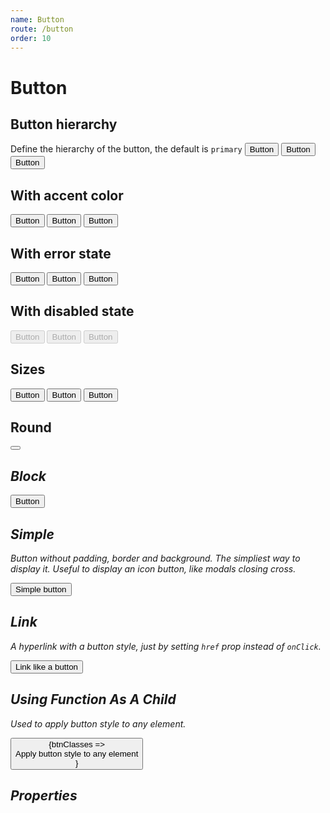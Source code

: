 ```yaml
---
name: Button
route: /button
order: 10
---
```



# Button

## Button hierarchy

Define the hierarchy of the button, the default is `primary`
<Playground className="horizontal-separator">
  <Button primary>Button</Button>
  <Button secondary>Button</Button>
  <Button tertiary>Button</Button>
</Playground>

## With accent color

<Playground className="horizontal-separator">
  <Button accent primary>Button</Button>
  <Button accent secondary>Button</Button>
  <Button accent tertiary>Button</Button>
</Playground>

## With error state

<Playground className="horizontal-separator">
  <Button error primary>Button</Button>
  <Button error secondary>Button</Button>
  <Button error tertiary>Button</Button>
</Playground>

## With disabled state

<Playground className="horizontal-separator">
  <Button disabled primary>Button</Button>
  <Button disabled secondary>Button</Button>
  <Button disabled tertiary>Button</Button>
</Playground>

## Sizes

<Playground className="horizontal-separator">
  <Button size="large">Button</Button>
  <Button size="normal">Button</Button>
  <Button size="small">Button</Button>
</Playground>

## Round

<Playground>
  <Button round>
    <i className="fa fa-search" />
  </Button>
</Playground>

## Block

<Playground>
  <Button block>Button</Button>
</Playground>

## Simple

Button without padding, border and background. The simpliest way to display it. Useful to display an icon button, like modals closing cross.

<Playground>
  <Button simple>Simple button</Button>
</Playground>

## Link

A hyperlink with a button style, just by setting `href` prop instead of `onClick`.

<Playground>
  <Button href="https://www.google.fr" target="NEW">Link like a button</Button>
</Playground>

## Using Function As A Child

Used to apply button style to any element.

<Playground>
  <Button secondary accent>
    {btnClasses => <div className={btnClasses}>Apply button style to any element</div>}
  </Button>
</Playground>

## Properties

<PropsTable of={Button} />